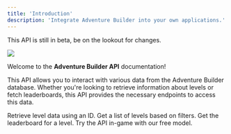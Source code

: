 ```yaml
---
title: 'Introduction'
description: 'Integrate Adventure Builder into your own applications.'
---
```


<Warning>This API is still in beta, be on the lookout for changes.</Warning>

![](/images/api-reference/introduction.png)

Welcome to the **Adventure Builder API** documentation!

This API allows you to interact with various data from the Adventure Builder database. Whether you're looking to retrieve information about levels or fetch leaderboards, this API provides the necessary endpoints to access this data.

<CardGroup cols={3}>
  <Card title="Level Endpoint" icon="cube" href="/api-reference/endpoint/level">
    Retrieve level data using an ID.
  </Card>

  <Card title="Level-List Endpoint" icon="map" href="/api-reference/endpoint/level-list">
    Get a list of levels based on filters.
  </Card>

  <Card title="Leaderboard Endpoint" icon="trophy" href="/api-reference/endpoint/leaderboard">
    Get the leaderboard for a level.
  </Card>
</CardGroup>

<Card title="Roblox Model" icon="folder" href="https://create.roblox.com/store/asset/123264337440607/Adventure-Board">
  Try the API in-game with our free model.
</Card>